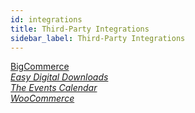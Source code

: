 ```yaml
---
id: integrations
title: Third-Party Integrations
sidebar_label: Third-Party Integrations
---
```


<a className="jump-to" href="/beaver-themer/integrations/bigcommerce" aria-label="BigCommerce">
  <div className="jump-to--main">
    BigCommerce
  </div>
  <div className="jump-to--icon">
    <i className="fas fa-chevron-right" />
  </div>
</a>

<a className="jump-to" href="/beaver-themer/integrations/easy-digital-downloads" aria-label="Easy Digital Downloads">
  <div className="jump-to--main">
    Easy Digital Downloads
  </div>
  <div className="jump-to--icon">
    <i className="fas fa-chevron-right" />
  </div>
</a>

<a className="jump-to" href="/beaver-themer/integrations/the-events-calendar" aria-label="The Events Calendar">
  <div className="jump-to--main">
    The Events Calendar
  </div>
  <div className="jump-to--icon">
    <i className="fas fa-chevron-right" />
  </div>
</a>

<a className="jump-to" href="/beaver-themer/integrations/woocommerce" aria-label="WooCommerce">
  <div className="jump-to--main">
    WooCommerce
  </div>
  <div className="jump-to--icon">
    <i className="fas fa-chevron-right" />
  </div>
</a>
